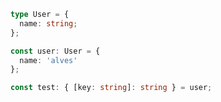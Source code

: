 ```typescript
type User = {
  name: string;
};

const user: User = {
  name: 'alves'
};

const test: { [key: string]: string } = user;
```